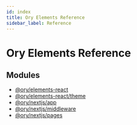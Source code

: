 ```yaml
---
id: index
title: Ory Elements Reference
sidebar_label: Reference
---
```



<CanonicalUrl path="/elements/reference" />

# Ory Elements Reference

## Modules

- [@ory/elements-react](@ory/elements-react/index.mdx)
- [@ory/elements-react/theme](@ory/elements-react/theme/index.mdx)
- [@ory/nextjs/app](@ory/nextjs/app/index.mdx)
- [@ory/nextjs/middleware](@ory/nextjs/middleware/index.mdx)
- [@ory/nextjs/pages](@ory/nextjs/pages/index.mdx)
